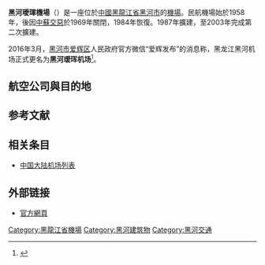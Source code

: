 {{Infobox airport |
 airport_name = 黑河璦琿機場 |
 photo =|
 type = 民用 |
 owner = 黑龙江省机场管理集团有限公司|
 run by = [[首都机场集团|首都机场集团公司]]|
 opened = 1958年 |
 city = {{CHN}}[[黑龙江省|黑龙江省]][[黑河市|黑河市]] |
 website = |
 distance_to_city = 15.5公里 |
 elevation = 320.5米/1051英尺 |
 IATA = HEK |
 ICAO = ZYHE |
 coordinates={{coord|50|10|19|N|127|18|33|E|type:airport}}|
 runway1_heading = 17/35 |
 runway1_feet = 8,202 |
 runway1_meter = 2,500 |
 runway1_surface = 混凝土 |
}}

'''黑河璦琿機場'''（{{Airport codes|HEK|ZYHE}}）是一座位於[[中國|中國]][[黑龍江省|黑龍江省]][[黑河市|黑河市]]的[[機場|機場]]。民航機場始於1958年，後因[[中蘇交惡|中蘇交惡]]於1969年關閉，1984年恢復。1987年擴建，至2003年完成第二次擴建。

2016年3月，[[黑河市|黑河市]][[爱辉区|爱辉区]]人民政府官方微信“爱辉发布”的消息称，黑龙江黑河机场正式更名为'''黑河瑷珲机场'''<ref>{{Cite web |url = http://www.guancha.cn/society/2016_03_23_354839.shtml |title = 瑷珲归来：黑龙江黑河机场更名为黑河瑷珲机场 |author =  |date = 2016-03-23 |publisher = 观察者网 |language =  |accessdate =  |quote =  |archive-date = 2017-09-02 |archive-url = https://web.archive.org/web/20170902225450/http://www.guancha.cn/society/2016_03_23_354839.shtml |dead-url = no }}</ref>。

==航空公司與目的地==
{{Airport-dest-list
| {{flagicon|PRC}} [[中国南方航空|中国南方航空]]（CZ）| [[哈尔滨太平国际机场|哈尔滨]]
| {{flagicon|PRC}} [[中国东方航空|中国东方航空]]（MU）| [[哈尔滨太平国际机场|哈尔滨]]
| {{flagicon|PRC}} [[幸福航空|幸福航空]]（JR）| [[哈尔滨太平国际机场|哈尔滨]]、[[漠河古莲机场|漠河]]
| {{flagicon|PRC}} [[成都航空|成都航空]]（EU）| [[哈尔滨太平国际机场|哈尔滨]]
}}

==参考文献==
{{reflist}}

==相关条目==
* [[中国大陆机场列表|中国大陆机场列表]]

==外部链接==
* [https://web.archive.org/web/20070922144954/http://www.heiheairport.com/index.asp 官方網頁]

{{機場小作品}}
{{heilongjiang-stub}}
{{中华人民共和国机场}}

[[Category:黑龍江省機場|Category:黑龍江省機場]]
[[Category:黑河建筑物|Category:黑河建筑物]]
[[Category:黑河交通|Category:黑河交通]]